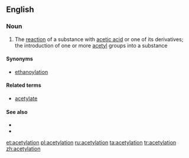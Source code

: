 ==English==

===Noun===
{{en-noun}}

# {{context|chemistry}} The [[reaction]] of a substance with [[acetic acid]] or one of its derivatives; the introduction of one or more [[acetyl]] groups into a substance

====Synonyms====
* [[ethanoylation]]

====Related terms====
* [[acetylate]]

====See also====
* {{pedialite}}
* {{pedialite|Acetyl}}

[[et:acetylation]]
[[pl:acetylation]]
[[ru:acetylation]]
[[ta:acetylation]]
[[tr:acetylation]]
[[zh:acetylation]]